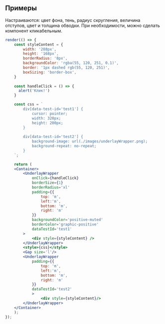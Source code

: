 ## Примеры

Настраиваются: цвет фона, тень, радиус скругления, величина отступов, цвет и толщина обводки. 
При необходимости, можно сделать компонент кликабельным.

```jsx live
render(() => {
    const styleContent = {
        width: '288px',
        height: '168px',
        borderRadius: '8px',
        backgroundColor: 'rgba(55, 120, 251, 0.1)',
        border: '1px dashed rgb(55, 120, 251)',
        boxSizing: 'border-box',
    }
    
    const handleClick = () => {
      alert('Клик!')
    } 

    const css = `
        div[data-test-id='test1'] {
            cursor: pointer;
            width: 320px;
            height: 200px;
        }
        
        div[data-test-id='test2'] {
            background-image: url(./images/underlayWrapper.png);
            background-repeat: no-repeat;            
        }
    `;

    return (
    <Container>
        <UnderlayWrapper 
            onClick={handleClick}
            borderSize={1}
            borderRadius='xl'
            padding={{
                top: 'm',
                left:'m',
                bottom: 'm',
                right: 'm'
            }}
            backgroundColor='positive-muted'
            borderColor='graphic-positive'
            dataTestId='test1'
        >
            <div style={styleContent} />
        </UnderlayWrapper>
        <style>{css}</style>
        <Gap size='l'/>
        <UnderlayWrapper 
            padding={{
                top: 'm',
                left:'m',
                bottom: 'm',
                right: 'm'
            }}
            dataTestId='test2'
            >
                <div style={styleContent}/>
        </UnderlayWrapper>
    </Container>
    );
});
```